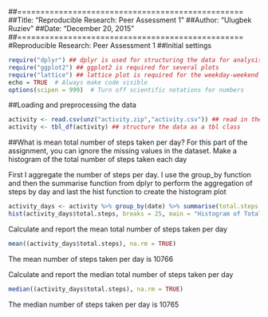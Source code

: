 ##=================================================
##Title: "Reproducible Research: Peer Assessment 1"
##Author: "Ulugbek Ruziev"
##Date: "December 20, 2015"
##=================================================
#Reproducible Research: Peer Assessment 1
##Initial settings
```r
require("dplyr") ## dplyr is used for structuring the data for analysis
require("ggplot2") ## ggplot2 is required for several plots
require("lattice") ## lattice plot is required for the weekday-weekend plot
echo = TRUE  # Always make code visible
options(scipen = 999)  # Turn off scientific notations for numbers
```
##Loading and preprocessing the data
```r
activity <- read.csv(unz("activity.zip","activity.csv")) ## read in the data
activity <- tbl_df(activity) ## structure the data as a tbl class
```
##What is mean total number of steps taken per day?
For this part of the assignment, you can ignore the missing values in the dataset. Make a histogram of the total number of steps taken each day

First I aggregate the number of steps per day. I use the group_by function and then the summarise function from dplyr to perform the aggregation of steps by day and last the hist function to create the histogram plot
```r
activity_days <- activity %>% group_by(date) %>% summarise(total.steps = sum(steps))
hist(activity_days$total.steps, breaks = 25, main = "Histogram of Total Steps per Day")
```

Calculate and report the mean total number of steps taken per day
```r
mean((activity_days$total.steps), na.rm = TRUE)
```

The mean number of steps taken per day is 10766

Calculate and report the median total number of steps taken per day

```r
median((activity_days$total.steps), na.rm = TRUE)
```
The median number of steps taken per day is 10765


